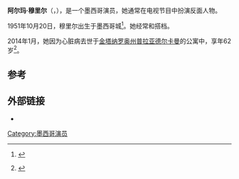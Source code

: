 {{Infobox person
| name         = 阿尔玛·穆里尔
| image        = 
| imagesize    = 
| caption      = 
| birth_name   = Alma Muriel
| birth_date   = {{birth date|1951|10|20|df=yes}}
| birth_place  = [[墨西哥|墨西哥]][[墨西哥城|墨西哥城]]
| death_date   = {{death date and age|2014|1|5|1951|10|20|df=yes}}
| death_place  = 墨西哥[[金塔纳罗奥州|金塔纳罗奥州]][[普拉亚德尔卡曼|普拉亚德尔卡曼]]
| other_names  = 
| alma_mater   = 
| occupation   = 演员
| partner      = 
| spouse       = [[José_María_Napoleón|José María Napoleón]] (离婚)
| children     = 3
| relatives    = 
| website      = 
| years_active = 1968–2014
}}
'''阿尔玛·穆里尔'''（{{lang-es|Alma Muriel}}，{{bd|1951年|10月20日|2014年|1月5日|catIdx=Muriel}}），是一个墨西哥演员，她通常在电视节目中扮演反面人物。

1951年10月20日，穆里尔出生于墨西哥城<ref>{{Cite web|url=http://www.latintimes.com/alma-muriel-dies-mexican-actress-dead-62-apparent-heart-attack-142528|title=Alma Muriel Dies|date=5 January 2014|website=latintimes.com|publisher=''[[Latin_Times_(US)|Latin Times]]''|accessdate=6 January 2014|archive-date=2014-12-05|archive-url=https://web.archive.org/web/20141205083840/http://www.latintimes.com/alma-muriel-dies-mexican-actress-dead-62-apparent-heart-attack-142528|dead-url=no}} {{es icon}}</ref>。她经常和{{link-en|华金·科尔德罗|Joaquín Cordero}}搭档。

2014年1月，她因为心脏病去世于[[金塔纳罗奥州|金塔纳罗奥州]][[普拉亚德尔卡曼|普拉亚德尔卡曼]]的公寓中，享年62岁<ref>{{Cite web|url=http://www.latintimes.com/alma-muriel-dies-mexican-actress-dead-62-apparent-heart-attack-142528|title=Alma Muriel Dies: Mexican Actress Dead At 62 From Apparent Heart Attack|date=5 January 2014|website=latintimes.com|publisher=''Latin Times''|accessdate=6 January 2014|archive-date=2014-12-05|archive-url=https://web.archive.org/web/20141205083840/http://www.latintimes.com/alma-muriel-dies-mexican-actress-dead-62-apparent-heart-attack-142528|dead-url=no}} {{es icon}}</ref>。

==参考==
{{Reflist}}

==外部链接==
*{{IMDb name|0613889}}
{{actor-stub}}
{{DEFAULTSORT:Muriel, Alma}}

[[Category:墨西哥演员|Category:墨西哥演员]]